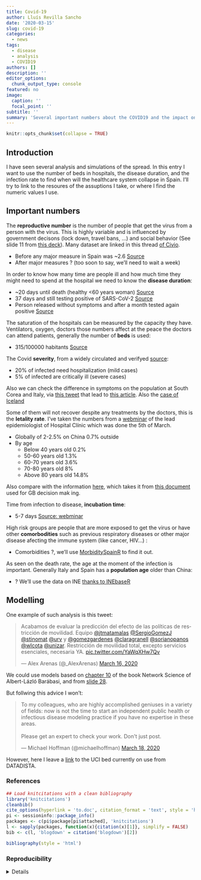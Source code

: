 ```yaml
---
title: Covid-19
author: Lluís Revilla Sancho
date: '2020-03-15'
slug: covid-19
categories:
  - news
tags:
  - disease
  - analysis
  - COVID19
authors: []
description: ''
editor_options:
  chunk_output_type: console
featured: no
image:
  caption: ''
  focal_point: ''
subtitle: ''
summary: 'Several important numbers about the COVID19 and the impact on the Spanish healthcare'
---
```


```r
knitr::opts_chunk$set(collapse = TRUE)
```


## Introduction

I have seen several analysis and simulations of the spread.
In this entry I want to use the number of beds in hospitals, the disease duration, and the infection rate to find when will the healthcare system collapse in Spain. 
I'll try to link to the resoures of the assuptions I take, or where I find the numeric values I use.

## Important numbers

The **reproductive number** is the number of people that get the virus from a person with the virus. 
This is highly variable and is influenced by government decisons (lock down, travel bans, ...) and social behavior (See slide 11 from [this deck][slides]). Many dataset are linked in this thread [of Civio][civio].

[slides]: https://drive.google.com/file/d/14tGJF9tdv4osPhY1-fswLcSlWZJ9zx45/view
[civio]: https://comunidad.civio.es/t/datos-en-abierto-y-reutilizables-sobre-evolucion-casos-covid-19/399
[oriolmitja]: https://twitter.com/oriolmitja/status/1238008116257730560
[tomaspueyo]: https://medium.com/@tomaspueyo/coronavirus-act-today-or-people-will-die-f4d3d9cd99ca
[webminar]: https://www.isglobal.org/event/-/asset_publisher/nVsLg5I1q6UT/content/coronavirus-myths-and-truths
[network]: http://networksciencebook.com/chapter/10#epidemic

 - Before any major measure in Spain was ~2.6 [Source][oriolmitja]
 - After major measures ? (too soon to say, we'll need to wait a week)

In order to know how many time are people ill and how much time they might need to spend at the hospital we need to know the **disease duration**: 

 - ~20 days until death (healthy <60 years woman) [Source](https://twitter.com/mraffatellu/status/1239175358185746436)
 - 37 days and still testing positive of SARS-CoV-2 [Source](https://twitter.com/Birdyword/status/1239071257510854657)
 - Person released without symptoms and after a month tested again positive [Source](https://twitter.com/RVAwonk/status/1238797268871983105)

The saturation of the hospitals can be measured by the capacity they have. Ventilators, oxygen, doctors those numbers affect at the peace the doctors can attend patients, generally the number of **beds** is used: 

 - 315/100000 habitants [Source](https://twitter.com/dr_xeo/status/1239135981380435969)
 
The Covid **severity**, from a widely circulated and verifyed [source][tomaspueyo]:

 - 20% of infected need hospitalization (mild cases)
 - 5% of infected are critically ill (severe cases)
 
Also we can check the difference in symptoms on the population at South Corea and Italy, via [this tweet](https://twitter.com/markwby/status/1238867143363567616) that lead to [this article](https://medium.com/@andreasbackhausab/coronavirus-why-its-so-deadly-in-italy-c4200a15a7bf).
Also the [case of Iceland](https://twitter.com/passantino/status/1240513400343388160)
 
Some of them will not recover despite any treatments by the doctors, this is the **letality rate**. 
I've taken the numbers from a [webminar][webminar] of the lead epidemiologist of Hospital Clínic which was done the 5th of March.
 
 - Globally of 2-2.5% on China 0.7% outside 
 - By age 
   - Below 40 years old 0.2% 
   - 50-60 years old 1.3%
   - 60-70 years old 3.6%
   - 70-80 years old 8%
   - Above 80 years old 14.8%
   
Also compare with the information [here](https://twitter.com/hancocktom/status/1239706670546268161), which takes it from [this document](https://www.imperial.ac.uk/media/imperial-college/medicine/sph/ide/gida-fellowships/Imperial-College-COVID19-NPI-modelling-16-03-2020.pdf) used for GB decision mak
ing.

Time from infection to disease, **incubation time**:

 - 5-7 days [Source: webminar][webminar]
 
High risk groups are people that are more exposed to get the virus or have other **comorbodities** such as previous respiratory diseases or other major disease afecting the immune system (like cancer, HIV...) :

 - Comorbidities ?, we'll use [MorbiditySpainR](https://github.com/rOpenSpain/MorbiditySpainR) to find it out.
 
As seen on the death rate, the age at the moment of the infection is important. 
Generally Italy and Spain has a **population age** older than China:

 - ? We'll use the data on INE [thanks to INEbaseR](https://github.com/oddworldng/INEbaseR)


## Modelling 

One example of such analysis is this tweet:

<blockquote class="twitter-tweet"><p lang="es" dir="ltr">Acabamos de evaluar la predicción del efecto de las políticas de restricción de movilidad. Equipo <a href="https://twitter.com/jtmatamalas?ref_src=twsrc%5Etfw">@jtmatamalas</a> <a href="https://twitter.com/SergioGomezJ?ref_src=twsrc%5Etfw">@SergioGomezJ</a> <a href="https://twitter.com/stinomat?ref_src=twsrc%5Etfw">@stinomat</a> <a href="https://twitter.com/urv?ref_src=twsrc%5Etfw">@urv</a> y <a href="https://twitter.com/gomezgardenes?ref_src=twsrc%5Etfw">@gomezgardenes</a> <a href="https://twitter.com/claragranell?ref_src=twsrc%5Etfw">@claragranell</a> <a href="https://twitter.com/sorianopanos?ref_src=twsrc%5Etfw">@sorianopanos</a> <a href="https://twitter.com/wlcota?ref_src=twsrc%5Etfw">@wlcota</a> <a href="https://twitter.com/unizar?ref_src=twsrc%5Etfw">@unizar</a>. Restricción de movilidad total, excepto servicios esenciales, necesaria YA. <a href="https://t.co/YaWqXHw7Qv">pic.twitter.com/YaWqXHw7Qv</a></p>&mdash; Alex Arenas (@_AlexArenas) <a href="https://twitter.com/_AlexArenas/status/1239691646482161664?ref_src=twsrc%5Etfw">March 16, 2020</a></blockquote> <script async src="https://platform.twitter.com/widgets.js" charset="utf-8"></script> 


We could use models based on [chapter 10][network] of the book Network Science of Albert-Lázló Barábasi, and from [slide 28][slides].

But follwing this advice I won't: 

<blockquote class="twitter-tweet"><p lang="en" dir="ltr">To my colleagues, who are highly accomplished geniuses in a variety of fields: now is not the time to start an independent public health or infectious disease modeling practice if you have no expertise in these areas.<br><br>Please get an expert to check your work. Don&#39;t just post.</p>&mdash; Michael Hoffman (@michaelhoffman) <a href="https://twitter.com/michaelhoffman/status/1240338198376714241?ref_src=twsrc%5Etfw">March 18, 2020</a></blockquote> <script async src="https://platform.twitter.com/widgets.js" charset="utf-8"></script> 


However, here I leave a [link](https://twitter.com/datadista/status/1240668992655810560) to the UCI bed currently on use from DATADISTA.

### References

```r
## Load knitcitations with a clean bibliography
library('knitcitations')
cleanbib()
cite_options(hyperlink = 'to.doc', citation_format = 'text', style = 'html')
pi <- sessioninfo::package_info()
packages <- c(pi$package[pi$attached], 'knitcitations')
l <- sapply(packages, function(x){citation(x)[1]}, simplify = FALSE)
bib <- c(l, 'blogdown' = citation('blogdown')[2])
```

```r
bibliography(style = 'html')
```

### Reproducibility

<details>
```r
## Reproducibility info
options(width = 120)
sessioninfo::session_info()
```
</details>
